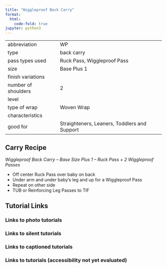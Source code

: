 ```yaml
---
title: "Wiggleproof Back Carry"
format:
  html:
    code-fold: true
jupyter: python3
---
```


| | 
|---|---
|abbreviation	|WP
|type	|back carry
|pass types used	|Ruck Pass, Wiggleproof Pass
|size	|Base Plus 1
|finish variations|	
|number of shoulders	|2
|level	|
|type of wrap	|Woven Wrap
|characteristics	|
|good for	|Straighteners, Leaners, Toddlers and Support

## Carry Recipe
_Wiggleproof Back Carry – Base Size Plus 1 – Ruck Pass + 2 Wiggleproof Passes_

- Off center Ruck Pass over baby on back
- Under arm and under baby’s leg and up for a Wiggleproof Pass
- Repeat on other side
- TUB or Reinforcing Leg Passes to TIF

## Tutorial Links
### Links to photo tutorials
### Links to silent tutorials
### Links to captioned tutorials
### Links to tutorials (accessibility not yet evaluated)
